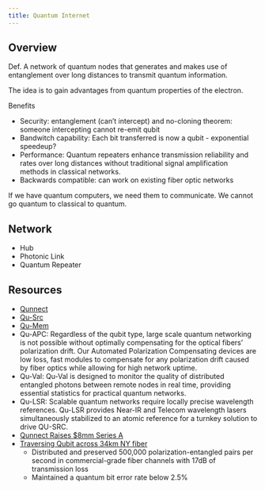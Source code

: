 ```yaml
---
title: Quantum Internet
---
```


## Overview

Def. A network of quantum nodes that generates and makes use of entanglement over long distances to transmit quantum information.

The idea is to gain advantages from quantum properties of the electron.

Benefits

- Security: entanglement (can't intercept) and no-cloning theorem: someone intercepting cannot re-emit qubit 
- Bandwitch capability: Each bit transferred is now a qubit - exponential speedeup?
- Performance: Quantum repeaters enhance transmission reliability and rates over long distances without traditional signal amplification methods in classical networks.
- Backwards compatible: can work on existing fiber optic networks

If we have quantum computers, we need them to communicate. We cannot go quantum to classical to quantum.

## Network

- Hub
- Photonic Link
- Quantum Repeater

## Resources

- [Qunnect](https://www.qunnect.inc/products)
- [Qu-Src](https://www.qunnect.inc/files/qu-source.pdf)
- [Qu-Mem](https://www.qunnect.inc/files/qu-memory.pdf)
- Qu-APC: Regardless of the qubit type, large scale quantum networking is not possible without optimally compensating for the optical fibers’ polarization drift. Our Automated Polarization Compensating devices are low loss, fast modules to compensate for any polarization drift caused by fiber optics while allowing for high network uptime.
- Qu-Val: Qu-Val is designed to monitor the quality of distributed entangled photons between remote nodes in real time, providing essential statistics for practical quantum networks.
- Qu-LSR: Scalable quantum networks require locally precise wavelength references. Qu-LSR provides Near-IR and Telecom wavelength lasers simultaneously stabilized to an atomic reference for a turnkey solution to drive QU-SRC.
- [Qunnect Raises $8mm Series A](https://www.prnewswire.com/news-releases/qunnect-raises-8m-in-series-a-funding-led-by-airbus-ventures-301641331.html)
- [Traversing Qubit across 34km NY fiber](https://thequantuminsider.com/2024/04/19/qunnect-team-generates-distributes-preserves-entangled-photons-over-34-kilometers-of-gothamq-network-fiber/)
    - Distributed and preserved 500,000 polarization-entangled pairs per second in commercial-grade fiber channels with 17dB of transmission loss
    - Maintained a quantum bit error rate below 2.5%